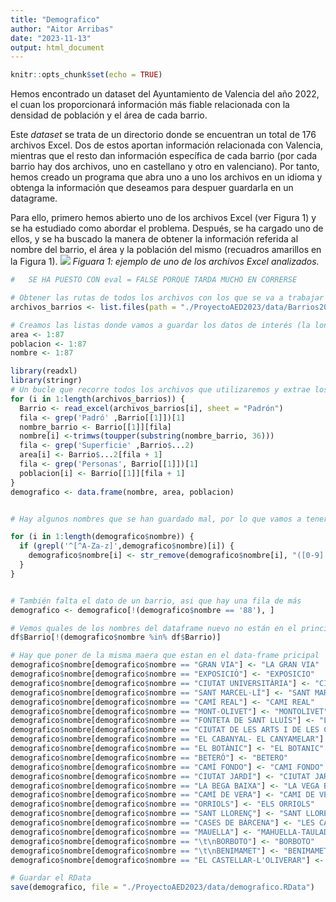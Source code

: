 ```yaml
---
title: "Demografico"
author: "Aitor Arribas"
date: "2023-11-13"
output: html_document
---
```


```r
knitr::opts_chunk$set(echo = TRUE)
```


Hemos encontrado un dataset del Ayuntamiento de Valencia del año 2022, el cuan los proporcionará información más fiable relacionada con la densidad de población y el área de cada barrio.

Este *dataset* se trata de un directorio donde se encuentran un total de 176 archivos Excel. Dos de estos aportan información relacionada con Valencia, mientras que el resto dan información específica de cada barrio (por cada barrio hay dos archivos, uno en castellano y otro en valenciano). Por tanto, hemos creado un programa que abra uno a uno los archivos en un idioma y obtenga la información que deseamos para despuer guardarla en un datagrame.

Para ello, primero hemos abierto uno de los archivos Excel (ver Figura 1) y se ha estudiado como abordar el problema. Después, se ha cargado  uno de ellos, y se ha buscado la manera de obtener la información referida al nombre del barrio, el área y la población del mismo (recuadros amarillos en la Figura 1). 
![](./ProyectoAED2023/fig/excel.png){withd="80%"}
*Figuara 1: ejemplo de uno de los archivos Excel analizados.*


```r
#   SE HA PUESTO CON eval = FALSE PORQUE TARDA MUCHO EN CORRERSE

# Obtener las rutas de todos los archivos con los que se va a trabajar
archivos_barrios <- list.files(path = "./ProyectoAED2023/data/Barrios2022", pattern = 'Districte', full.names = TRUE)

# Creamos las listas donde vamos a guardar los datos de interés (la longitud es de 87 porque hay información sobre 87 barrios)
area <- 1:87
poblacion <- 1:87
nombre <- 1:87

library(readxl)
library(stringr)
# Un bucle que recorre todos los archivos que utilizaremos y extrae los datos de interés
for (i in 1:length(archivos_barrios)) {
  Barrio <- read_excel(archivos_barrios[i], sheet = "Padrón")
  fila <- grep('Padró' ,Barrio[[1]])[1]
  nombre_barrio <- Barrio[[1]][fila]
  nombre[i] <-trimws(toupper(substring(nombre_barrio, 36)))
  fila <- grep('Superficie' ,Barrio$...2)
  area[i] <- Barrio$...2[fila + 1]
  fila <- grep('Personas', Barrio[[1]])[1]
  poblacion[i] <- Barrio[[1]][fila + 1]
}
demografico <- data.frame(nombre, area, poblacion)


# Hay algunos nombres que se han guardado mal, por lo que vamos a tener que tratarlos. Vemos que todos los que estan mal comienzan por ".  " o por "[0-9].  "

for (i in 1:length(demografico$nombre)) {
  if (grepl('^[^A-Za-z]',demografico$nombre)[i]) {
    demografico$nombre[i] <- str_remove(demografico$nombre[i], "([0-9]|). ")
  }
}


# También falta el dato de un barrio, asi que hay una fila de más
demografico <- demografico[!(demografico$nombre == '88'), ]

# Vemos quales de los nombres del dataframe nuevo no están en el principal
df$Barrio[!(demografico$nombre %in% df$Barrio)]

# Hay que poner de la misma maera que estan en el data-frame pricipal
demografico$nombre[demografico$nombre == "GRAN VIA"] <- "LA GRAN VIA"
demografico$nombre[demografico$nombre == "EXPOSICIÓ"] <- "EXPOSICIO"
demografico$nombre[demografico$nombre == "CIUTAT UNIVERSITÀRIA"] <- "CIUTAT UNIVERSITARIA"
demografico$nombre[demografico$nombre == "SANT MARCEL·LÍ"] <- "SANT MARCEL.LI"
demografico$nombre[demografico$nombre == "CAMÍ REAL"] <- "CAMI REAL"
demografico$nombre[demografico$nombre == "MONT-OLIVET"] <- "MONTOLIVET"
demografico$nombre[demografico$nombre == "FONTETA DE SANT LLUÍS"] <- "LA FONTETA S.LLUIS"
demografico$nombre[demografico$nombre == "CIUTAT DE LES ARTS I DE LES CIÈNCIES"] <- "CIUTAT DE LES ARTS I DE LES CIENCIES"
demografico$nombre[demografico$nombre == "EL CABANYAL- EL CANYAMELAR"] <- "CABANYAL-CANYAMELAR"
demografico$nombre[demografico$nombre == "EL BOTÀNIC"] <- "EL BOTANIC"
demografico$nombre[demografico$nombre == "BETERÓ"] <- "BETERO"
demografico$nombre[demografico$nombre == "CAMÍ FONDO"] <- "CAMI FONDO"
demografico$nombre[demografico$nombre == "CIUTAT JARDÍ"] <- "CIUTAT JARDI"
demografico$nombre[demografico$nombre == "LA BEGA BAIXA"] <- "LA VEGA BAIXA"
demografico$nombre[demografico$nombre == "CAMÍ DE VERA"] <- "CAMI DE VERA"
demografico$nombre[demografico$nombre == "ORRIOLS"] <- "ELS ORRIOLS"
demografico$nombre[demografico$nombre == "SANT LLORENÇ"] <- "SANT LLORENS"
demografico$nombre[demografico$nombre == "CASES DE BÀRCENA"] <- "LES CASES DE BARCENA"
demografico$nombre[demografico$nombre == "MAUELLA"] <- "MAHUELLA-TAULADELLA"
demografico$nombre[demografico$nombre == "\t\nBORBOTO"] <- "BORBOTO"
demografico$nombre[demografico$nombre == "\t\nBENIMAMET"] <- "BENIMAMET"
demografico$nombre[demografico$nombre == "EL CASTELLAR-L'OLIVERAR"] <- "CASTELLAR-L'OLIVERAL"

# Guardar el RData
save(demografico, file = "./ProyectoAED2023/data/demografico.RData")
```


